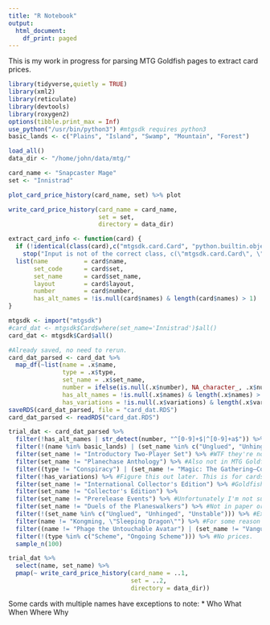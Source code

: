 ```yaml
---
title: "R Notebook"
output:
  html_document:
    df_print: paged
---
```


This is my work in progress for parsing MTG Goldfish pages to extract card prices.

```r
library(tidyverse,quietly = TRUE)
library(xml2)
library(reticulate)
library(devtools)
library(roxygen2)
options(tibble.print_max = Inf)
use_python("/usr/bin/python3") #mtgsdk requires python3
basic_lands <- c("Plains", "Island", "Swamp", "Mountain", "Forest")
```

```r
load_all()
data_dir <- "/home/john/data/mtg/"
```

```r
card_name <- "Snapcaster Mage"
set <- "Innistrad"
```

```r
plot_card_price_history(card_name, set) %>% plot
```

```r
write_card_price_history(card_name = card_name, 
                         set = set,
                         directory = data_dir)
```

```r
extract_card_info <- function(card) {
  if (!identical(class(card),c("mtgsdk.card.Card", "python.builtin.object")))
    stop("Input is not of the correct class, c(\"mtgsdk.card.Card\", \"python.builtin.object\").")
  list(name          = card$name,
       set_code      = card$set,
       set_name      = card$set_name,
       layout        = card$layout,
       number        = card$number,
       has_alt_names = !is.null(card$names) & length(card$names) > 1)
}
```

```r
mtgsdk <- import("mtgsdk")
#card_dat <- mtgsdk$Card$where(set_name='Innistrad')$all()
card_dat <- mtgsdk$Card$all()
```

```r
#Already saved, no need to rerun.
card_dat_parsed <- card_dat %>% 
  map_df(~list(name = .x$name, 
               type = .x$type,
               set_name = .x$set_name, 
               number = ifelse(is.null(.x$number), NA_character_, .x$number),
               has_alt_names = !is.null(.x$names) & length(.x$names) > 1 ,
               has_variations = !is.null(.x$variations) & length(.x$variations) > 0))
saveRDS(card_dat_parsed, file = "card_dat.RDS")
card_dat_parsed <- readRDS("card_dat.RDS")
```

```r
trial_dat <- card_dat_parsed %>% 
  filter(!has_alt_names | str_detect(number, "^[0-9]+$|^[0-9]+a$")) %>% 
  filter(!(name %in% basic_lands) | (set_name %in% c("Unglued", "Unhinged", "Unstable"))) %>% 
  filter(set_name != "Introductory Two-Player Set") %>% #WTF they're not even in MTG Goldfish?!
  filter(set_name != "Planechase Anthology") %>% #Also not in MTG Goldfish. At least The Dark Barony isn't.
  filter((type != "Conspiracy") | (set_name != "Magic: The Gathering—Conspiracy")) %>% #Goldfish doesn't include conspiracies from CNS either.
  filter(!has_variations) %>% #Figure this out later. This is for cards like Fallen Empires Hymn to Tourach or Alliances Arcane Denial.
  filter(set_name != "International Collector's Edition") %>% #Goldfish doesn't have them.
  filter(set_name != "Collector's Edition") %>% 
  filter(set_name != "Prerelease Events") %>% #Unfortunately I'm not sure how to tell which is foil and which is not.
  filter(set_name != "Duels of the Planeswalkers") %>% #Not in paper or Magic Online.
  filter(!(set_name %in% c("Unglued", "Unhinged", "Unstable"))) %>% #Exclude to start with for simplicity.
  filter(name != "Kongming, \"Sleeping Dragon\"") %>% #For some reason many of their Kongming links are broken.
  filter((name != "Phage the Untouchable Avatar") | (set_name != "Vanguard")) %>% #No price history available.
  filter(!(type %in% c("Scheme", "Ongoing Scheme"))) %>% #No prices.
  sample_n(100)
```

```r
trial_dat %>% 
  select(name, set_name) %>% 
  pmap(~ write_card_price_history(card_name = ..1,
                                  set = ..2,
                                  directory = data_dir))
```

Some cards with multiple names have exceptions to note:
* Who What When Where Why












































